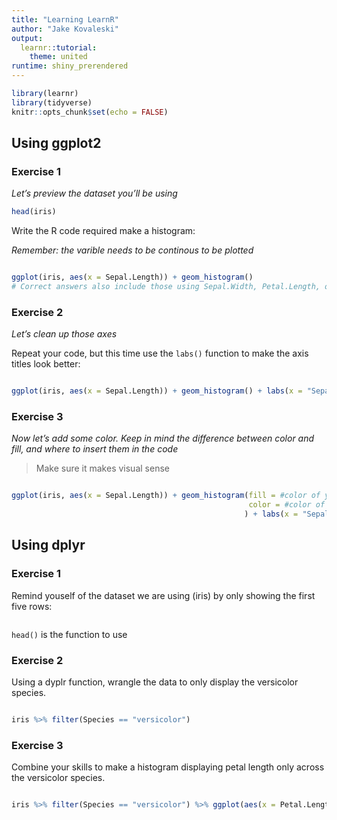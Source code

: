 ```yaml
---
title: "Learning LearnR"
author: "Jake Kovaleski"
output: 
  learnr::tutorial:
    theme: united
runtime: shiny_prerendered
---
```


```r
library(learnr)
library(tidyverse)
knitr::opts_chunk$set(echo = FALSE)
```


## Using ggplot2

### Exercise 1

*Let's preview the dataset you'll be using*

``` r
head(iris)
```

Write the R code required make a histogram:

*Remember: the varible needs to be continous to be plotted*

```r

```
```r
ggplot(iris, aes(x = Sepal.Length)) + geom_histogram()
# Correct answers also include those using Sepal.Width, Petal.Length, or Petal.Width within the `aes()` function
```
### Exercise 2

*Let's clean up those axes*

Repeat your code, but this time use the `labs()` function to make the axis titles look better:

```r
  

```
```r

ggplot(iris, aes(x = Sepal.Length)) + geom_histogram() + labs(x = "Sepal Length", y = "Count")
```

### Exercise 3

*Now let's add some color. Keep in mind the difference between color and fill, and where to insert them in the code*

> Make sure it makes visual sense

``` r


```
```r

ggplot(iris, aes(x = Sepal.Length)) + geom_histogram(fill = #color of your choice
                                                     color = #color of  your choice
                                                    ) + labs(x = "Sepal Length", y = "Count")
```
## Using dplyr

### Exercise 1

Remind youself of the dataset we are using (iris) by only showing the first five rows:

```r

```

<div id="print-limit-hint">
`head()` is the function to use
</div>

### Exercise 2

Using a dyplr function, wrangle the data to only display the versicolor species.

```r


```

```r
iris %>% filter(Species == "versicolor")

```

### Exercise 3

Combine your skills to make a histogram displaying petal length only across the versicolor species.

```r



```
```r

iris %>% filter(Species == "versicolor") %>% ggplot(aes(x = Petal.Length)) + geom_histogram() + labs(x= "Petal Length", y = "Count")

```

